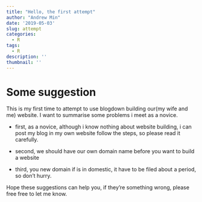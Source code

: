 ```yaml
---
title: "Hello, the first attempt"
author: "Andrew Min"
date: '2019-05-03'
slug: attempt
categories:
  - R
tags:
  - R
description: ''
thumbnail: ''
---
```


# Some suggestion

This is my first time to attempt to use blogdown building our(my wife and me) website. I want to summarise some problems i meet as a novice.

- first, as a novice, although i know nothing about website building, i can post my blog in my own website follow the steps, so please read it carefully.

- second, we should have our own domain name before you want to build a website

- third, you new domain if is in domestic, it have to be filed about a period, so don’t hurry.

Hope these suggestions can help you, if they’re something wrong, please free free to let me know.